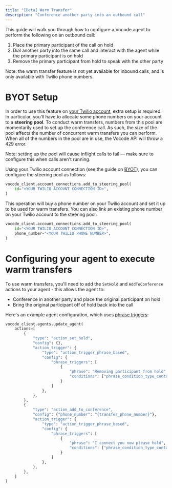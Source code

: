 ```yaml
---
title: "[Beta] Warm Transfer"
description: "Conference another party into an outbound call"
---
```


This guide will walk you through how to configure a Vocode agent to perform the following on an outbound call:

1. Place the primary participant of the call on hold
2. Dial another party into the same call and interact with the agent while the primary participant is on hold
3. Remove the primary participant from hold to speak with the other party

Note: the warm transfer feature is not yet available for inbound calls, and is only available with Twilio phone numbers.

# BYOT Setup

In order to use this feature on [your Twilio account](/bring-your-own-telephony), extra setup is required. In particular, you'll have to allocate some phone numbers on your account to a **steering pool**. To conduct warm transfers, numbers from this pool are momentarily used to set up the conference call. As such, the size of the pool affects the number of concurrent warm transfers you can perform. When all of the numbers in the pool are in use, the Vocode API will throw a 429 error.

Note: setting up the pool will cause inflight calls to fail — make sure to configure this when calls aren't running.

Using your Twilio account connection (see the guide on [BYOT](/bring-your-own-telephony)), you can configure the steering pool as follows:

```python
vocode_client.account_connections.add_to_steering_pool(
    id="<YOUR TWILIO ACCOUNT CONNECTION ID>",
)
```

This operation will buy a phone number on your Twilio account and set it up to be used for warm transfers. You can also link an existing phone number on your Twilio account to the steering pool:

```python
vocode_client.account_connections.add_to_steering_pool(
    id="<YOUR TWILIO ACCOUNT CONNECTION ID>",
    phone_number="<YOUR TWILIO PHONE NUMBER>",
)
```

# Configuring your agent to execute warm transfers

To use warm transfers, you'll need to add the `SetHold` and `AddToConference` actions to your agent - this allows the agent to:

- Conference in another party and place the original participant on hold
- Bring the original participant off of hold back into the call

Here's an example agent configuration, which uses [phrase triggers](/phrase-triggers):

```python
vocode_client.agents.update_agent(
    actions=[
        {
            "type": "action_set_hold",
            "config": {},
            "action_trigger": {
                "type": "action_trigger_phrase_based",
                "config": {
                    "phrase_triggers": [
                        {
                            "phrase": "Removing participant from hold",
                            "conditions": ["phrase_condition_type_contains"],
                        }
                    ]
                },
            },
        },
        {
            "type": "action_add_to_conference",
            "config": {"phone_number": "{transfer_phone_number}"},
            "action_trigger": {
                "type": "action_trigger_phrase_based",
                "config": {
                    "phrase_triggers": [
                        {
                            "phrase": "I connect you now please hold",
                            "conditions": ["phrase_condition_type_contains"],
                        }
                    ]
                },
            },
        },
    ]
)
```
